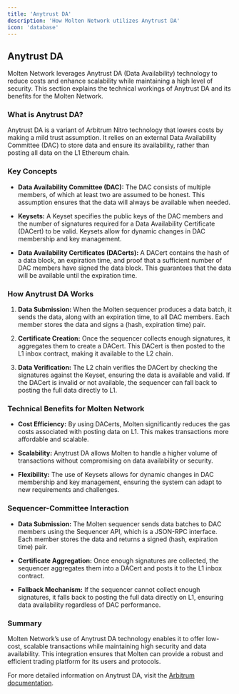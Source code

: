 ```yaml
---
title: 'Anytrust DA'
description: 'How Molten Network utilizes Anytrust DA'
icon: 'database'
---
```


## Anytrust DA

Molten Network leverages Anytrust DA (Data Availability) technology to reduce costs and enhance scalability while maintaining a high level of security. This section explains the technical workings of Anytrust DA and its benefits for the Molten Network.

### What is Anytrust DA?

Anytrust DA is a variant of Arbitrum Nitro technology that lowers costs by making a mild trust assumption. It relies on an external Data Availability Committee (DAC) to store data and ensure its availability, rather than posting all data on the L1 Ethereum chain.

### Key Concepts

- **Data Availability Committee (DAC):** The DAC consists of multiple members, of which at least two are assumed to be honest. This assumption ensures that the data will always be available when needed.
  
- **Keysets:** A Keyset specifies the public keys of the DAC members and the number of signatures required for a Data Availability Certificate (DACert) to be valid. Keysets allow for dynamic changes in DAC membership and key management.

- **Data Availability Certificates (DACerts):** A DACert contains the hash of a data block, an expiration time, and proof that a sufficient number of DAC members have signed the data block. This guarantees that the data will be available until the expiration time.

### How Anytrust DA Works

1. **Data Submission:** When the Molten sequencer produces a data batch, it sends the data, along with an expiration time, to all DAC members. Each member stores the data and signs a (hash, expiration time) pair.

2. **Certificate Creation:** Once the sequencer collects enough signatures, it aggregates them to create a DACert. This DACert is then posted to the L1 inbox contract, making it available to the L2 chain.

3. **Data Verification:** The L2 chain verifies the DACert by checking the signatures against the Keyset, ensuring the data is available and valid. If the DACert is invalid or not available, the sequencer can fall back to posting the full data directly to L1.

### Technical Benefits for Molten Network

- **Cost Efficiency:** By using DACerts, Molten significantly reduces the gas costs associated with posting data on L1. This makes transactions more affordable and scalable.
  
- **Scalability:** Anytrust DA allows Molten to handle a higher volume of transactions without compromising on data availability or security.

- **Flexibility:** The use of Keysets allows for dynamic changes in DAC membership and key management, ensuring the system can adapt to new requirements and challenges.

### Sequencer-Committee Interaction

- **Data Submission:** The Molten sequencer sends data batches to DAC members using the Sequencer API, which is a JSON-RPC interface. Each member stores the data and returns a signed (hash, expiration time) pair.

- **Certificate Aggregation:** Once enough signatures are collected, the sequencer aggregates them into a DACert and posts it to the L1 inbox contract.

- **Fallback Mechanism:** If the sequencer cannot collect enough signatures, it falls back to posting the full data directly on L1, ensuring data availability regardless of DAC performance.

### Summary

Molten Network’s use of Anytrust DA technology enables it to offer low-cost, scalable transactions while maintaining high security and data availability. This integration ensures that Molten can provide a robust and efficient trading platform for its users and protocols.

For more detailed information on Anytrust DA, visit the [Arbitrum documentation](https://developer.arbitrum.io/).

